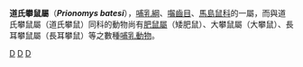 {{unreferenced|time=2020-04-30T03:09:50+00:00}}
{{Speciesbox
| taxon = Prionomys batesi
| status = DD | status_system = IUCN3.1
| parent_authority = Dollman, 1910
| binomial_authority = [[Guy_Dollman|Dollman]], 1910
}}

'''道氏攀鼠屬'''（'''''Prionomys batesi'''''），[[哺乳綱|哺乳綱]]、[[囓齒目|囓齒目]]、[[馬島鼠科|馬島鼠科]]的一屬，而與道氏攀鼠屬（道氏攀鼠）同科的動物尚有[[肥鼠屬|肥鼠屬]]（矮肥鼠）、大攀鼠屬（大攀鼠）、長耳攀鼠屬（長耳攀鼠）等之數種[[哺乳動物|哺乳動物]]。
{{Taxonbar}}
[[Category:IUCN红色名录数据缺乏物种|D]]
[[Category:道氏攀鼠屬|D]]
[[Category:1910年描述的动物|D]]